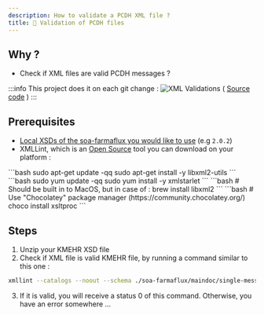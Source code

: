 ```yaml
---
description: How to validate a PCDH XML file ?
title: 👮 Validation of PCDH files
---
```


## Why ?

- Check if XML files are valid PCDH messages ?

:::info
    This project does it on each git change : ![XML Validations](https://github.com/smals-jy/KMEHR-tests/actions/workflows/XML_validations.yml/badge.svg)
    ( [Source code](https://github.com/smals-jy/KMEHR-tests/blob/main/.github/workflows/XML_validations.yml) )
:::

## Prerequisites

- [Local XSDs of the soa-farmaflux you would like to use](https://github.com/smals-jy/KMEHR-tests/tree/main/soa-farmaflux) (e.g `2.0.2`)
- XMLLint, which is an [Open Source](https://gitlab.gnome.org/GNOME/libxml2) tool you can download on your platform :

<Tabs>
    <TabItem value="Debian" label="Debian based Linux" default>
        ```bash
        sudo apt-get update -qq
        sudo apt-get install -y libxml2-utils
        ```
    </TabItem>
    <TabItem value="RHEL" label="RHEL based Linux (such as CentOS)">
        ```bash
        sudo yum update -qq
        sudo yum install -y xmlstarlet
        ```
    </TabItem>
    <TabItem value="OSX" label="MacOS">
        ```bash
        # Should be built in to MacOS, but in case of : 
        brew install libxml2
        ```
    </TabItem>
    <TabItem value="Windows" label="Windows">
        ```bash
        # Use "Chocolatey" package manager (https://community.chocolatey.org/)
        choco install xsltproc
        ```
    </TabItem>
</Tabs>

## Steps

1. Unzip your KMEHR XSD file
2. Check if XML file is valid KMEHR file, by running a command similar to this one :

```bash
xmllint --catalogs --noout --schema ./soa-farmaflux/maindoc/single-message-oa-1.0.xsd ./path/to/your/file/test-PCDH.xml
```

3. If it is valid, you will receive a status 0 of this command. Otherwise, you have an error somewhere ...
